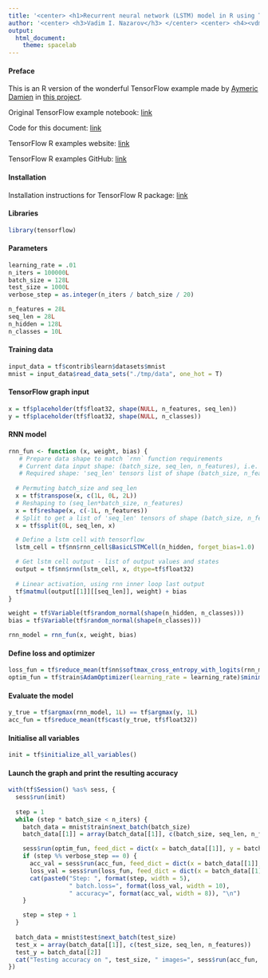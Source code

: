 ```yaml
---
title: '<center> <h1>Recurrent neural network (LSTM) model in R using TensorFlow</h1></center>'
author: '<center> <h3>Vadim I. Nazarov</h3> </center> <center> <h4><vdm.nazarov@gmail.com></h4> </center>'
output: 
  html_document: 
    theme: spacelab
---
```


#### Preface
This is an R version of the wonderful TensorFlow example made by [Aymeric Damien](https://github.com/aymericdamien) in [this project](https://github.com/aymericdamien/TensorFlow-Examples/).

Original TensorFlow example notebook: [link](https://github.com/aymericdamien/TensorFlow-Examples/blob/master/notebooks/3_NeuralNetworks/recurrent_network.ipynb)

Code for this document: [link](https://github.com/vadimnazarov/tensorflow-r-examples/3_NeuralNetworks/recurrent_network.Rmd)

TensorFlow R examples website: [link](https://vadimnazarov.github.io/tensorflow-r-examples/)

TensorFlow R examples GitHub: [link](https://github.com/vadimnazarov/tensorflow-r-examples/)

#### Installation
Installation instructions for TensorFlow R package: [link](https://rstudio.github.io/tensorflow/)

#### Libraries
```r
library(tensorflow)
```

#### Parameters
```r
learning_rate = .01
n_iters = 100000L
batch_size = 128L
test_size = 1000L
verbose_step = as.integer(n_iters / batch_size / 20)

n_features = 28L
seq_len = 28L
n_hidden = 128L
n_classes = 10L
```

#### Training data
```r
input_data = tf$contrib$learn$datasets$mnist
mnist = input_data$read_data_sets("./tmp/data", one_hot = T)
```

#### TensorFlow graph input
```r
x = tf$placeholder(tf$float32, shape(NULL, n_features, seq_len))
y = tf$placeholder(tf$float32, shape(NULL, n_classes))
```

#### RNN model
```r
rnn_fun <- function (x, weight, bias) {
   # Prepare data shape to match `rnn` function requirements
   # Current data input shape: (batch_size, seq_len, n_features), i.e. 3D cube.
   # Required shape: 'seq_len' tensors list of shape (batch_size, n_features), i.e. sequence of matrices.
  
  # Permuting batch_size and seq_len
  x = tf$transpose(x, c(1L, 0L, 2L))
  # Reshaping to (seq_len*batch_size, n_features)
  x = tf$reshape(x, c(-1L, n_features))
  # Split to get a list of 'seq_len' tensors of shape (batch_size, n_features)
  x = tf$split(0L, seq_len, x)

  # Define a lstm cell with tensorflow
  lstm_cell = tf$nn$rnn_cell$BasicLSTMCell(n_hidden, forget_bias=1.0)

  # Get lstm cell output - list of output values and states
  output = tf$nn$rnn(lstm_cell, x, dtype=tf$float32)
  
  # Linear activation, using rnn inner loop last output
  tf$matmul(output[[1]][[seq_len]], weight) + bias
}

weight = tf$Variable(tf$random_normal(shape(n_hidden, n_classes)))
bias = tf$Variable(tf$random_normal(shape(n_classes)))

rnn_model = rnn_fun(x, weight, bias)
```

#### Define loss and optimizer
```r
loss_fun = tf$reduce_mean(tf$nn$softmax_cross_entropy_with_logits(rnn_model, y))
optim_fun = tf$train$AdamOptimizer(learning_rate = learning_rate)$minimize(loss_fun)
```

#### Evaluate the model
```r
y_true = tf$argmax(rnn_model, 1L) == tf$argmax(y, 1L)
acc_fun = tf$reduce_mean(tf$cast(y_true, tf$float32))
```

#### Initialise all variables
```r
init = tf$initialize_all_variables()
```

#### Launch the graph and print the resulting accuracy
```r
with(tf$Session() %as% sess, {
  sess$run(init)
  
  step = 1
  while (step * batch_size < n_iters) {
    batch_data = mnist$train$next_batch(batch_size)
    batch_data[[1]] = array(batch_data[[1]], c(batch_size, seq_len, n_features))

    sess$run(optim_fun, feed_dict = dict(x = batch_data[[1]], y = batch_data[[2]]))
    if (step %% verbose_step == 0) {
      acc_val = sess$run(acc_fun, feed_dict = dict(x = batch_data[[1]], y = batch_data[[2]]))
      loss_val = sess$run(loss_fun, feed_dict = dict(x = batch_data[[1]], y = batch_data[[2]]))
      cat(paste0("Step: ", format(step, width = 5),
                 " batch.loss=", format(loss_val, width = 10),
                 " accuracy=", format(acc_val, width = 8)), "\n")
    }

    step = step + 1
  }
  
  batch_data = mnist$test$next_batch(test_size)
  test_x = array(batch_data[[1]], c(test_size, seq_len, n_features))
  test_y = batch_data[[2]]
  cat("Testing accuracy on ", test_size, " images=", sess$run(acc_fun, feed_dict = dict(x = test_x, y = test_y)))
})
```